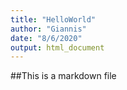 ```yaml
---
title: "HelloWorld"
author: "Giannis"
date: "8/6/2020"
output: html_document
---
```



##This is a markdown file
